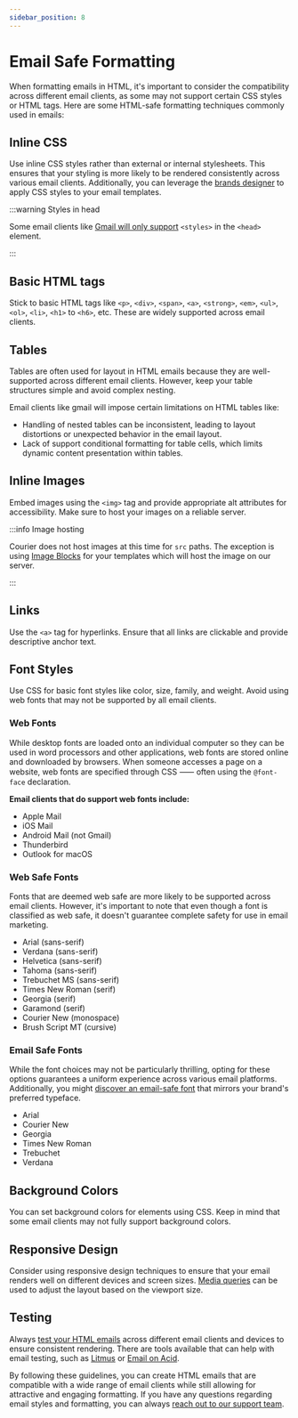 ```yaml
---
sidebar_position: 8
---
```


# Email Safe Formatting

When formatting emails in HTML, it's important to consider the compatibility across different email clients, as some may not support certain CSS styles or HTML tags. Here are some HTML-safe formatting techniques commonly used in emails:

## Inline CSS

Use inline CSS styles rather than external or internal stylesheets. This ensures that your styling is more likely to be rendered consistently across various email clients. Additionally, you can leverage the [brands designer](../brands/brands-in-email-notifications) to apply CSS styles to your email templates.

:::warning Styles in head

Some email clients like [Gmail will only support](https://www.emailonacid.com/blog/article/email-development/12_things_you_must_know_when_developing_for_gmail_and_gmail_mobile_apps-2/#:~:text=link%20will%20appear.-,4.%20Gmail%20only%20supports%20%3Cstyle%3E%20in%20the%20%3Chead%3E,-Gmail%20does%20support) `<styles>` in the `<head>` element.

:::

## Basic HTML tags 

Stick to basic HTML tags like `<p>`, `<div>`, `<span>`, `<a>`, `<strong>`, `<em>`, `<ul>`, `<ol>`, `<li>`, `<h1>` to `<h6>`, etc. These are widely supported across email clients.

## Tables

Tables are often used for layout in HTML emails because they are well-supported across different email clients. However, keep your table structures simple and avoid complex nesting. 

Email clients like gmail will impose certain limitations on HTML tables like:

- Handling of nested tables can be inconsistent, leading to layout distortions or unexpected behavior in the email layout.
- Lack of support conditional formatting for table cells, which limits dynamic content presentation within tables.

## Inline Images

Embed images using the `<img>` tag and provide appropriate alt attributes for accessibility. Make sure to host your images on a reliable server.


:::info Image hosting

Courier does not host images at this time for `src` paths. The exception is using [Image Blocks](../content/content-blocks/image-blocks.mdx) for your templates which will host the image on our server.

:::

## Links

Use the `<a>` tag for hyperlinks. Ensure that all links are clickable and provide descriptive anchor text.

## Font Styles

Use CSS for basic font styles like color, size, family, and weight. Avoid using web fonts that may not be supported by all email clients.

### Web Fonts

While desktop fonts are loaded onto an individual computer so they can be used in word processors and other applications, web fonts are stored online and downloaded by browsers. When someone accesses a page on a website, web fonts are specified through CSS ⸺ often using the `@font-face` declaration.

**Email clients that do support web fonts include:**

- Apple Mail
- iOS Mail
- Android Mail (not Gmail)
- Thunderbird
- Outlook for macOS

### Web Safe Fonts

Fonts that are deemed web safe are more likely to be supported across email clients. However, it's important to note that even though a font is classified as web safe, it doesn't guarantee complete safety for use in email marketing.

- Arial (sans-serif)
- Verdana (sans-serif)
- Helvetica (sans-serif)
- Tahoma (sans-serif)
- Trebuchet MS (sans-serif)
- Times New Roman (serif)
- Georgia (serif)
- Garamond (serif)
- Courier New (monospace)
- Brush Script MT (cursive)

### Email Safe Fonts

While the font choices may not be particularly thrilling, opting for these options guarantees a uniform experience across various email platforms. Additionally, you might [discover an email-safe font](https://www.emailonacid.com/blog/article/email-development/best-font-for-email-everything-you-need-to-know-about-email-safe-fonts/) that mirrors your brand's preferred typeface.

- Arial
- Courier New
- Georgia
- Times New Roman 
- Trebuchet
- Verdana

## Background Colors

You can set background colors for elements using CSS. Keep in mind that some email clients may not fully support background colors.

## Responsive Design

Consider using responsive design techniques to ensure that your email renders well on different devices and screen sizes. [Media queries](https://developer.mozilla.org/en-US/docs/Web/CSS/CSS_media_queries/Using_media_queries) can be used to adjust the layout based on the viewport size.

## Testing

Always [test your HTML emails](../content/notification-designer/how-to-preview-notification.mdx) across different email clients and devices to ensure consistent rendering. There are tools available that can help with email testing, such as [Litmus](https://www.litmus.com/) or [Email on Acid](https://www.emailonacid.com/).

By following these guidelines, you can create HTML emails that are compatible with a wide range of email clients while still allowing for attractive and engaging formatting. If you have any questions regarding email styles and formatting, you can always [reach out to our support team](mailto:support@courier.com).